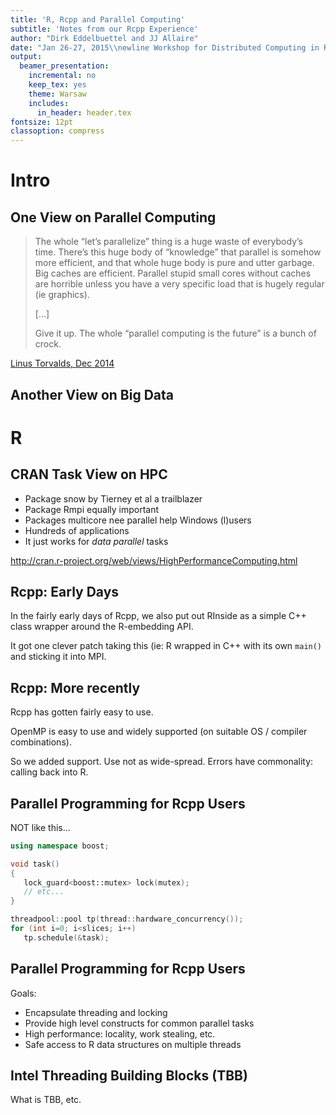 ```yaml
---
title: 'R, Rcpp and Parallel Computing'
subtitle: 'Notes from our Rcpp Experience'
author: "Dirk Eddelbuettel and JJ Allaire"
date: "Jan 26-27, 2015\\newline Workshop for Distributed Computing in R"
output:
  beamer_presentation:
    incremental: no
    keep_tex: yes
    theme: Warsaw
    includes:
      in_header: header.tex
fontsize: 12pt
classoption: compress
---
```


# Intro

## One View on Parallel Computing

> The whole "let's parallelize" thing is a huge waste of everybody's
> time. There's this huge body of "knowledge" that parallel is somehow more
> efficient, and that whole huge body is pure and utter garbage. Big caches
> are efficient. Parallel stupid small cores without caches are horrible
> unless you have a very specific load that is hugely regular (ie graphics). 
>   
> [...]  
>   
> Give it up. The whole "parallel computing is the future" is a bunch of crock.


[Linus Torvalds, Dec 2014](http://www.realworldtech.com/forum/?threadid=146066&curpostid=146227)


## Another View on Big Data

\begin{figure}
\begin{center}
\includegraphics[width=\textwidth,height=0.8\textheight,keepaspectratio]{images/big-data-big-machine-tweet.png}
\end{center}
\end{figure}

# R

## CRAN Task View on HPC

\framesubtitle{Lots of existing work to draw from}

- Package snow by Tierney et al a trailblazer
- Package Rmpi equally important
- Packages multicore nee parallel help Windows (l)users
- Hundreds of applications
- It just works for _data parallel_ tasks

<http://cran.r-project.org/web/views/HighPerformanceComputing.html>

## Rcpp: Early Days

In the fairly early days of Rcpp, we also put out RInside as a simple C++
class wrapper around the R-embedding API.

It got one clever patch taking this (ie: R wrapped in C++ with its own
`main()` and sticking it into MPI. 

## Rcpp: More recently

Rcpp has gotten fairly easy to use.  

OpenMP is easy to use and widely
supported (on suitable OS / compiler combinations).

So we added support.  Use not as wide-spread. Errors have commonality:
calling back into R.


## Parallel Programming for Rcpp Users

NOT like this...

```cpp
using namespace boost;

void task()
{
   lock_guard<boost::mutex> lock(mutex);
   // etc...
}

threadpool::pool tp(thread::hardware_concurrency());
for (int i=0; i<slices; i++)
   tp.schedule(&task); 
```

## Parallel Programming for Rcpp Users

Goals:

* Encapsulate threading and locking
* Provide high level constructs for common parallel tasks
* High performance: locality, work stealing, etc.
* Safe access to R data structures on multiple threads

## Intel Threading Building Blocks (TBB)

What is TBB, etc.


